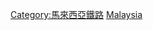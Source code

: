 {{Commonscat|Rail transport companies of Malaysia}}

[[Category:馬來西亞鐵路|Category:馬來西亞鐵路]]
[[Category:各國鐵路公司|Malaysia]]